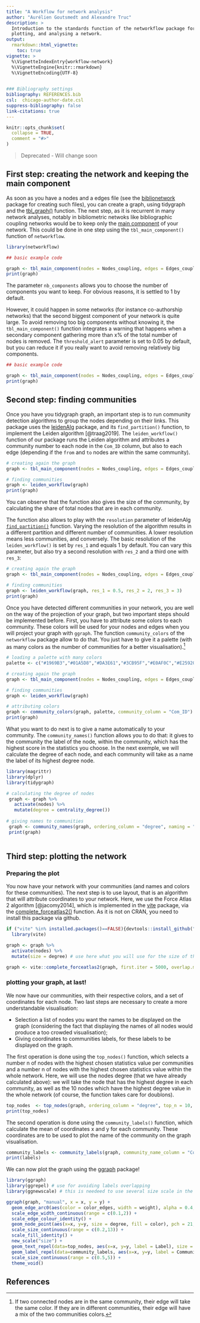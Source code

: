 ```yaml
---
title: "A Workflow for network analysis"
author: "Aurélien Goutsmedt and Alexandre Truc"
description: >
  Introduction to the standards function of the networkflow package for building, manipulating
  plotting, and analysing a network.
output: 
  rmarkdown::html_vignette:
    toc: true
vignette: >
  %\VignetteIndexEntry{workflow-network}
  %\VignetteEngine{knitr::rmarkdown}
  %\VignetteEncoding{UTF-8}
  

### Bibliography settings
bibliography: REFERENCES.bib
csl:  chicago-author-date.csl
suppress-bibliography: false
link-citations: true
---
```


```r
knitr::opts_chunk$set(
  collapse = TRUE,
  comment = "#>"
)
```

> Deprecated - Will change soon

## First step: creating the network and keeping the main component

As soon as you have a nodes and a edges file (see the [biblionetwork](https://github.com/agoutsmedt/biblionetwork) package for creating such files), you can create a graph, using tidygraph and the [tbl_graph()](https://rdrr.io/cran/tidygraph/man/tbl_graph.html) function. The next step, as it is recurrent in many network analyses, notably in bibliometric netwoks like bibliographic coupling networks would be to keep only the [main component](https://en.wikipedia.org/wiki/Component_(graph_theory)) of your network. This could be done in one step using the `tbl_main_component()` function of `networkflow`. 

```r
library(networkflow)

## basic example code

graph <- tbl_main_component(nodes = Nodes_coupling, edges = Edges_coupling, directed = FALSE, node_key = "ItemID_Ref", nb_components = 1)
print(graph)

```

The parameter `nb_components` allows you to choose the number of components you want to keep. For obvious reasons, it is settled to 1 by default. 

However, it could happen in some networks (for instance co-authorship networks) that the second biggest component of your network is quite large. To avoid removing too big components without knowing it, the `tbl_main_component()` function integrates a warning that happens when a secondary component gathering more than x% of the total number of nodes is removed. The `threshold_alert` parameter is set to 0.05 by default, but you can reduce it if you really want to avoid removing relatively big components.

```r

## basic example code

graph <- tbl_main_component(nodes = Nodes_coupling, edges = Edges_coupling, directed = FALSE, node_key = "ItemID_Ref", threshold_alert = 0.001)
print(graph)

```

## Second step: finding communities

Once you have you tidygraph graph, an important step is to run community detection algorithms to group the nodes depending on their links. This package uses the [leidenAlg](https://cran.r-project.org/web/packages/leidenAlg/index.html) package, and its `find_partition()` function, to implement the Leiden algorithm [@traag2019]. The `leiden_workflow()` function of our package runs the Leiden algorithm and attributes a community number to each node in the `Com_ID` column, but also to each edge (depending if the `from` and `to` nodes are within the same community). 

```r

# creating again the graph
graph <- tbl_main_component(nodes = Nodes_coupling, edges = Edges_coupling, directed = FALSE, node_key = "ItemID_Ref", nb_components = 1)

# finding communities
graph <- leiden_workflow(graph)
print(graph)

```

You can observe that the function also gives the size of the community, by calculating the share of total nodes that are in each community.

The function also allows to play with the `resolution` parameter of leidenAlg [`find_partition()`]() function. Varying the resolution of the algorithm results in a different partition and different number of communities. A lower resolution means less communities, and conversely. The basic resolution of the `leiden_workflow()` is set by `res_1` and equals 1 by default. You can vary this parameter, but also try a second resolution with `res_2` and a third one with `res_3`:

```r

# creating again the graph
graph <- tbl_main_component(nodes = Nodes_coupling, edges = Edges_coupling, directed = FALSE, node_key = "ItemID_Ref", nb_components = 1)

# finding communities
graph <- leiden_workflow(graph, res_1 = 0.5, res_2 = 2, res_3 = 3)
print(graph)

```

Once you have detected different communities in your network, you are well on the way of the projection of your graph, but two important steps should be implemented before. First, you have to attribute some colors to each community. These colors will be used for your nodes and edges when you will project your graph with `ggraph`. The function `community_colors` of the `networkflow` package allow to do that. You just have to give it a palette (with as many colors as the number of communities for a better visualisation).^[If two connected nodes are in the same community, their edge will take the same color. If they are in different communities, their edge will have a mix of the two communities colors.] 

```r
# loading a palette with many colors
palette <- c("#1969B3","#01A5D8","#DA3E61","#3CB95F","#E0AF0C","#E25920","#6C7FC9","#DE9493","#CD242E","#6F4288","#B2EEF8","#7FF6FD","#FDB8D6","#8BF9A9","#FEF34A","#FEC57D","#DAEFFB","#FEE3E1","#FBB2A7","#EFD7F2","#5CAADA","#37D4F5","#F5779B","#62E186","#FBDA28","#FB8F4A","#A4B9EA","#FAC2C0","#EB6466","#AD87BC","#0B3074","#00517C","#871B2A","#1A6029","#7C4B05","#8A260E","#2E3679","#793F3F","#840F14","#401C56","#003C65","#741A09","#602A2A","#34134A","#114A1B","#27DDD1","#27DD8D","#4ADD27","#D3DD27","#DDA427","#DF2935","#DD27BC","#BA27DD","#3227DD","#2761DD","#27DDD1")

# creating again the graph
graph <- tbl_main_component(nodes = Nodes_coupling, edges = Edges_coupling, directed = FALSE, node_key = "ItemID_Ref", nb_components = 1)

# finding communities
graph <- leiden_workflow(graph)

# attributing colors
graph <- community_colors(graph, palette, community_column = "Com_ID")
print(graph)
```

What you want to do next is to give a name automatically to your community. The `community_names()` function allows you to do that: it gives to the community the label of the node, within the community, which has the highest score in the statistics you choose. In the next exemple, we will calculate the degree of each node, and each community will take as a name the label of its highest degree node.

```r

library(magrittr)
library(dplyr)
library(tidygraph)

# calculating the degree of nodes
 graph <- graph %>%
   activate(nodes) %>%
   mutate(degree = centrality_degree())
 
# giving names to communities
 graph <- community_names(graph, ordering_column = "degree", naming = "Author_date", community_column = "Com_ID")
 print(graph)
 
```


## Third step: plotting the network

### Preparing the plot

You now have your network with your communities (and names and colors for these communities). The next step is to use layout, that is an algorithm that will attribute coordinates to your network. Here, we use the Force Atlas 2 algorithm [@jacomy2014], which is implemented in the [vite](https://github.com/ParkerICI/vite) package, via the [complete_forceatlas2()](https://rdrr.io/github/ParkerICI/scgraphs/man/complete_forceatlas2.html) function. As it is not on CRAN, you need to install this package via github. 

```r

if ("vite" %in% installed.packages()==FALSE){devtools::install_github("ParkerICI/vite")}
  library(vite)

graph <- graph %>%
  activate(nodes) %>% 
  mutate(size = degree) # use here what you will use for the size of the nodes in the graph. Force Atlas will take care of avoiding overlapping

graph <- vite::complete_forceatlas2(graph, first.iter = 5000, overlap.method = "repel", overlap.iter = 500)

```

### plotting your graph, at last!

We now have our communities, with their respective colors, and a set of coordinates for each node. Two last steps are necessary to create a more understandable visualisation:

- Selection a list of nodes you want the names to be displayed on the graph (considering the fact that displaying the names of all nodes would produce a too crowded visualisation);
- Giving coordinates to communities labels, for these labels to be displayed on the graph.

The first operation is done using the `top_nodes()` function, which selects a number n of nodes with the highest chosen statistics value per communities and a number n of nodes with the highest chosen statistics value within the whole network. Here, we will use the nodes degree (that we have already calculated above): we will take the node that has the highest degree in each community, as well as the 10 nodes which have the highest degree value in the whole network (of course, the function takes care for doublons).

```r
top_nodes  <- top_nodes(graph, ordering_column = "degree", top_n = 10, top_n_per_com = 1)
print(top_nodes)
```


The second operation is done using the `community_labels()` function, which calculate the mean of coordinates x and y for each community. These coordinates are to be used to plot the name of the community on the graph visualisation. 

```r
community_labels <- community_labels(graph, community_name_column = "Community_name", community_size_column = "Size_com")
print(labels)
```


We can now plot the graph using the [ggraph](https://ggraph.data-imaginist.com/) package!

```r
library(ggraph)
library(ggrepel) # use for avoiding labels overlapping
library(ggnewscale) # this is needeed to use several size scale in the graph (here, one for nodes, and one for labels)

ggraph(graph, "manual", x = x, y = y) + 
  geom_edge_arc0(aes(color = color_edges, width = weight), alpha = 0.4, strength = 0.2, show.legend = FALSE) +
  scale_edge_width_continuous(range = c(0.1,2)) +
  scale_edge_colour_identity() +
  geom_node_point(aes(x=x, y=y, size = degree, fill = color), pch = 21, alpha = 0.9, show.legend = FALSE) +
  scale_size_continuous(range = c(0.2,13)) +
  scale_fill_identity() +
  new_scale("size") +
  geom_text_repel(data=top_nodes, aes(x=x, y=y, label = Label), size = 2, fontface="bold", alpha = 1, point.padding=NA, show.legend = FALSE) +
  geom_label_repel(data=community_labels, aes(x=x, y=y, label = Community_name, fill = color), size = 6, fontface="bold", alpha = 0.9, point.padding=NA, show.legend = FALSE) +
  scale_size_continuous(range = c(0.5,5)) +
  theme_void()
```


## References

